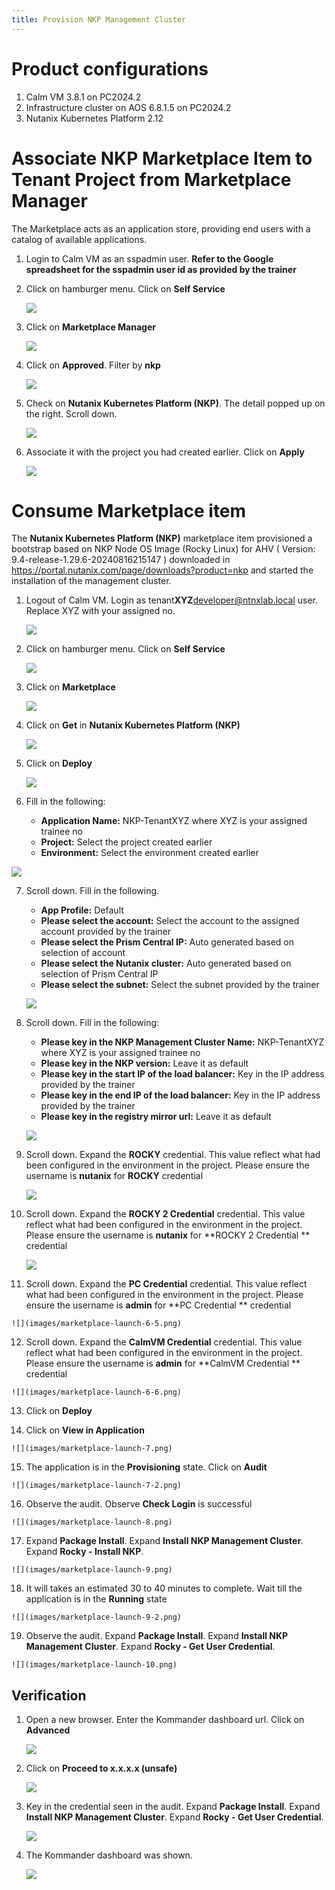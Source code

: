 ```yaml
---
title: Provision NKP Management Cluster
---
```


# Product configurations

1.  Calm VM 3.8.1 on PC2024.2
2.  Infrastructure cluster on AOS 6.8.1.5 on PC2024.2
3.  Nutanix Kubernetes Platform 2.12

# Associate NKP Marketplace Item to Tenant Project from Marketplace Manager

The Marketplace acts as an application store, providing end users with a catalog of available applications.

1.  Login to Calm VM as an sspadmin user.  **Refer to the Google spreadsheet for the sspadmin user id as provided by 
    the trainer**

2.  Click on hamburger menu.  Click on **Self Service**

    ![](images/appswitcher-self-service.png)

3.  Click on **Marketplace Manager**

    ![](images/marketplace-1.png)

4. Click on **Approved**.  Filter by **nkp**

    ![](images/marketplace-2.png)

5.  Check on **Nutanix Kubernetes Platform (NKP)**.  The detail popped up on the right.  Scroll down.

    ![](images/marketplace-3.png)

6.  Associate it with the project you had created earlier.  Click on **Apply**

    ![](images/marketplace-4.png)

# Consume Marketplace item

The **Nutanix Kubernetes Platform (NKP)** marketplace item provisioned a bootstrap based on NKP Node OS Image 
(Rocky Linux) for AHV ( Version: 9.4-release-1.29.6-20240816215147 ) downloaded in 
https://portal.nutanix.com/page/downloads?product=nkp and started the installation of the management cluster.

1.  Logout of Calm VM.  Login as tenant**XYZ**developer@ntnxlab.local user.  Replace XYZ with your assigned no.

    ![](images/marketplace-launch-1.png)

2.  Click on hamburger menu.  Click on **Self Service**

    ![](images/appswitcher-self-service.png)

3.  Click on **Marketplace**

    ![](images/marketplace-launch-3.png)

4.  Click on **Get** in **Nutanix Kubernetes Platform (NKP)**

    ![](images/marketplace-launch-3-2.png)

5.  Click on **Deploy**

    ![](images/marketplace-launch-4.png)

6.  Fill in the following:

    - **Application Name:** NKP-TenantXYZ where XYZ is your assigned trainee no
    - **Project:** Select the project created earlier
    - **Environment:** Select the environment created earlier

   ![](images/marketplace-launch-5.png)

7.  Scroll down.  Fill in the following.  

    - **App Profile:** Default
    - **Please select the account:** Select the account to the assigned account provided by the trainer
    - **Please select the Prism Central IP:** Auto generated based on selection of account
    - **Please select the Nutanix cluster:** Auto generated based on selection of Prism Central IP
    - **Please select the subnet:** Select the subnet provided by the trainer
    
    ![](images/marketplace-launch-6.png)

8.  Scroll down.  Fill in the following:

    - **Please key in the NKP Management Cluster Name:** NKP-TenantXYZ where XYZ is your assigned trainee no
    - **Please key in the NKP version:** Leave it as default
    - **Please key in the start IP of the load balancer:** Key in the IP address provided by the trainer
    - **Please key in the end IP of the load balancer:** Key in the IP address provided by the trainer
    - **Please key in the registry mirror url:** Leave it as default
    
     ![](images/marketplace-launch-6-2.png)

9.  Scroll down.  Expand the **ROCKY** credential.  This value reflect what had been configured in the environment in the project.
    Please ensure the username is **nutanix** for **ROCKY** credential

    ![](images/marketplace-launch-6-3.png)

10. Scroll down.  Expand the **ROCKY 2 Credential** credential.  This value reflect what had been configured in the environment in the project.
    Please ensure the username is **nutanix** for **ROCKY 2 Credential ** credential

    ![](images/marketplace-launch-6-4.png)

11.  Scroll down.  Expand the **PC Credential** credential.  This value reflect what had been configured in the environment in the project.
    Please ensure the username is **admin** for **PC Credential ** credential

    ![](images/marketplace-launch-6-5.png)

12.  Scroll down.  Expand the **CalmVM Credential** credential.  This value reflect what had been configured in the environment in the project.
    Please ensure the username is **admin** for **CalmVM Credential ** credential

    ![](images/marketplace-launch-6-6.png)

13.  Click on **Deploy**

14.  Click on **View in Application**

    ![](images/marketplace-launch-7.png)

15.  The application is in the **Provisioning** state.  Click on **Audit**  

    ![](images/marketplace-launch-7-2.png)
   
16.  Observe the audit.  Observe **Check Login** is successful

    ![](images/marketplace-launch-8.png)

17.  Expand **Package Install**.  Expand **Install NKP Management Cluster**.  Expand **Rocky - Install NKP**.

    ![](images/marketplace-launch-9.png)
   
18.  It will takes an estimated 30 to 40 minutes to complete.  Wait till the application is in the **Running** state

    ![](images/marketplace-launch-9-2.png)

19.  Observe the audit.  Expand **Package Install**.  Expand **Install NKP Management Cluster**.  Expand **Rocky - Get User Credential**.

    ![](images/marketplace-launch-10.png)

## Verification

1.  Open a new browser.  Enter the Kommander dashboard url.  Click on **Advanced**

    ![](images/marketplace-launch-11.png)

2.  Click on **Proceed to x.x.x.x (unsafe)**

    ![](images/marketplace-launch-12.png)

3.  Key in the credential seen in the audit. Expand **Package Install**.  Expand **Install NKP Management Cluster**.  Expand **Rocky - Get User Credential**.

    ![](images/marketplace-launch-13.png)

4.  The Kommander dashboard was shown.

    ![](images/marketplace-launch-14.png)